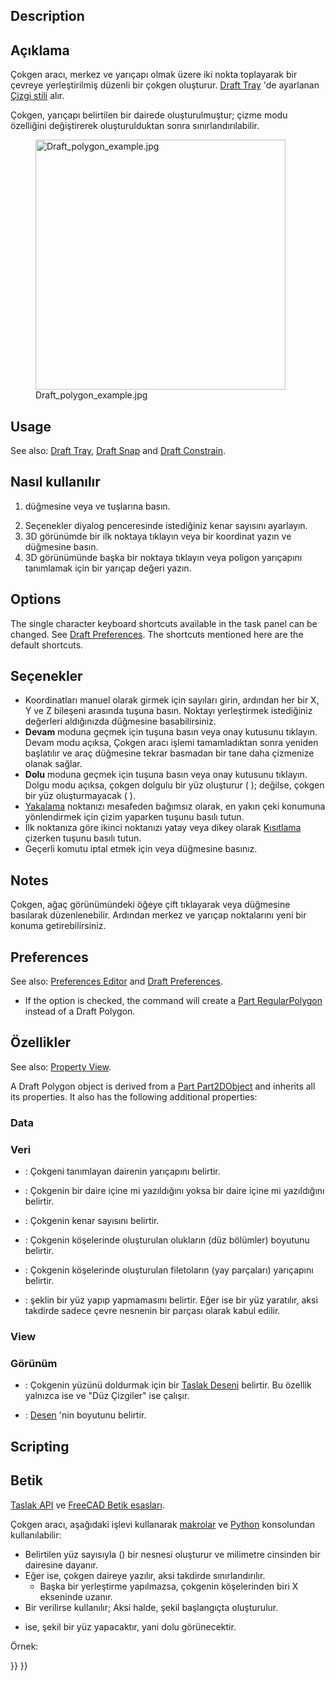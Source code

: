 <languages/>

{{Docnav
|[[Draft_Rectangle|Rectangle]]
|[[Draft_BSpline|BSpline]]
|[[Draft_Workbench|Draft]]
|IconL=Draft_Rectangle.svg
|IconR=Draft_BSpline.svg
|IconC=Workbench_Draft.svg
}}

<div class="mw-translate-fuzzy">
{{GuiCommand/tr
|Name=Draft Polygon
|Name/tr=Çokgen
|MenuLocation=Taslak → Çokgen
|Workbenches=[[Draft_Workbench/tr|Taslak]], [[Arch_Workbench/tr|Mimari]]
|Shortcut={{KEY|P}} {{KEY|G}}
|SeeAlso=[[Draft Circle/tr|Çember]]
|Version=0.7
}}
</div>

==Description== 

<div class="mw-translate-fuzzy">
== Açıklama ==
Çokgen aracı, merkez ve yarıçapı olmak üzere iki nokta toplayarak bir çevreye yerleştirilmiş düzenli bir çokgen oluşturur. [[Draft Tray]] 'de ayarlanan [[Draft Linestyle/tr|Çizgi stili]] alır.
</div>

<div class="mw-translate-fuzzy">
Çokgen,  yarıçapı belirtilen bir dairede oluşturulmuştur; çizme modu özelliğini değiştirerek oluşturulduktan sonra sınırlandırılabilir.
</div>

[[Image:Draft_polygon_example.jpg|400px]]
<div class="mw-translate-fuzzy">
{{Caption | Merkez nokta ve yarıçap tarafından tanımlanan normal çokgen}}
</div>

==Usage== 

See also: [[Draft_Tray|Draft Tray]], [[Draft_Snap|Draft Snap]] and [[Draft_Constrain|Draft Constrain]].

<div class="mw-translate-fuzzy">
== Nasıl kullanılır == 
# {{Button | [[Image: Draft Polygon.png | 16px]] [[Draft Polygon/tr|Çokgen]]}} düğmesine veya {{KEY | P}} ve {{KEY | G}} tuşlarına basın. 
# Seçenekler diyalog penceresinde istediğiniz kenar sayısını ayarlayın. 
# 3D görünümde bir ilk noktaya tıklayın veya bir koordinat yazın ve {{Button | [[Image: Draft_AddPoint.svg | 16px]] Nokta ekle}} düğmesine basın. 
# 3D görünümünde başka bir noktaya tıklayın veya poligon yarıçapını tanımlamak için bir yarıçap değeri yazın.
</div>

==Options==

The single character keyboard shortcuts available in the task panel can be changed. See [[Draft_Preferences|Draft Preferences]]. The shortcuts mentioned here are the default shortcuts.

<div class="mw-translate-fuzzy">
== Seçenekler == 
* Koordinatları manuel olarak girmek için sayıları girin, ardından her bir X, Y ve Z bileşeni arasında {{KEY | Enter}} tuşuna basın. Noktayı yerleştirmek istediğiniz değerleri aldığınızda {{Button | [[Image: Draft_AddPoint.svg | 16px]] Nokta ekle}} düğmesine basabilirsiniz. 
* '''Devam''' moduna geçmek için {{KEY | T}} tuşuna basın veya onay kutusunu tıklayın. Devam modu açıksa, Çokgen aracı işlemi tamamladıktan sonra yeniden başlatılır ve araç düğmesine tekrar basmadan bir tane daha çizmenize olanak sağlar. 
* '''Dolu''' moduna geçmek için {{KEY | L}} tuşuna basın veya onay kutusunu tıklayın. Dolgu modu açıksa, çokgen dolgulu bir yüz oluşturur ({{PropertyData | Make Face}} {{TRUE}}); değilse, çokgen bir yüz oluşturmayacak ({{PropertyData | Make Face}} {{FALSE}}). 
* [[Draft_Snap/tr | Yakalama]] noktanızı mesafeden bağımsız olarak, en yakın çeki konumuna yönlendirmek için çizim yaparken {{KEY | Ctrl}} tuşunu basılı tutun. 
* İlk noktanıza göre ikinci noktanızı yatay veya dikey olarak [[Draft_Constrain/tr |Kısıtlama]] çizerken {{KEY | Shift}} tuşunu basılı tutun. 
* Geçerli komutu iptal etmek için {{KEY | Esc}} veya {{Button | Close}} düğmesine basınız.
</div>

==Notes==

<div class="mw-translate-fuzzy">
Çokgen, ağaç görünümündeki öğeye çift tıklayarak veya {{Button | [[Image: Draft Edit.svg | 16px]] [[Draft Edit/tr|Düzenle]]}} düğmesine basılarak düzenlenebilir. Ardından merkez ve yarıçap noktalarını yeni bir konuma getirebilirsiniz.
</div>

==Preferences==

See also: [[Preferences_Editor|Preferences Editor]] and [[Draft_Preferences|Draft Preferences]].

* If the {{MenuCommand|Edit → Preferences → Draft → General → Create Part primitives if possible}} option is checked, the command will create a [[Part_RegularPolygon|Part RegularPolygon]] instead of a Draft Polygon.

<span id="Properties"></span>
== Özellikler ==

See also: [[Property_View|Property View]].

A Draft Polygon object is derived from a [[Part_Part2DObject|Part Part2DObject]] and inherits all its properties. It also has the following additional properties:

===Data===

{{TitleProperty|Draft}}

<div class="mw-translate-fuzzy">
=== Veri === 
* {{PropertyData/tr|Radius}}: Çokgeni tanımlayan dairenin yarıçapını belirtir. 
* {{PropertyData/tr|Draw Mode}}: Çokgenin bir daire içine mi yazıldığını yoksa bir daire içine mi yazıldığını belirtir. 
* {{PropertyData/tr|Faces Number}}: Çokgenin kenar sayısını belirtir. 
* {{PropertyData/tr|Chamfer Size}}: Çokgenin köşelerinde oluşturulan olukların (düz bölümler) boyutunu belirtir. 
* {{PropertyData/tr|Fillet Radius}}: Çokgenin köşelerinde oluşturulan filetoların (yay parçaları) yarıçapını belirtir. 
* {{PropertyData/tr|Make Face}}: şeklin bir yüz yapıp yapmamasını belirtir. Eğer {{TRUE}} ise bir yüz yaratılır, aksi takdirde sadece çevre nesnenin bir parçası olarak kabul edilir.
</div>

===View===

{{TitleProperty|Draft}}

<div class="mw-translate-fuzzy">
=== Görünüm === 
* {{PropertyView/tr|Pattern}}: Çokgenin yüzünü doldurmak için bir [[Draft_Pattern|Taslak Deseni]] belirtir. Bu özellik yalnızca {{PropertyData/tr|Make Face}} {{TRUE}} ise ve {{PropertyView/tr|Display Mode}} "Düz Çizgiler" ise çalışır. 
* {{PropertyView/tr|Pattern Size}}: [[Draft Pattern/tr|Desen]] 'nin boyutunu belirtir.
</div>

==Scripting==

<div class="mw-translate-fuzzy">
== Betik ==
{{Emphasis|Ayrıca bkz.:}} [[Draft API/tr|Taslak API]] ve [[FreeCAD Scripting Basics/tr|FreeCAD Betik esasları]].
</div>

<div class="mw-translate-fuzzy">
Çokgen aracı, aşağıdaki işlevi kullanarak [[macros/tr|makrolar]] ve [[Python/tr|Python]] konsolundan kullanılabilir:
</div>

{{Code|code=
polygon = make_polygon(nfaces, radius=1, inscribed=True, placement=None, face=None, support=None)
}}
<div class="mw-translate-fuzzy">
* Belirtilen yüz sayısıyla ({{incode | nfaces}}) bir {{incode | Polygon}} nesnesi oluşturur ve milimetre cinsinden bir {{incode | radius}} dairesine dayanır. 
* Eğer {{incode | inscribed}} {{incode | True}} ise, çokgen daireye yazılır, aksi takdirde sınırlandırılır. 
** Başka bir yerleştirme yapılmazsa, çokgenin köşelerinden biri X ekseninde uzanır. 
* Bir {{incode | placement}} verilirse kullanılır; Aksi halde, şekil başlangıçta oluşturulur. 
* {{incode | face}} {{incode | True}} ise, şekil bir yüz yapacaktır, yani dolu görünecektir.
</div>

Örnek:
{{Code|code=
import FreeCAD as App
import Draft

doc = App.newDocument()

polygon1 = Draft.make_polygon(4, radius=500)
polygon2 = Draft.make_polygon(5, radius=750)

zaxis = App.Vector(0, 0, 1)
p3 = App.Vector(1000, 1000, 0)
place3 = App.Placement(p3, App.Rotation(zaxis, 90))

Polygon3 = Draft.make_polygon(6, radius=1450, placement=place3)

doc.recompute()
}}


<div class="mw-translate-fuzzy">
{{Draft Tools navi/tr}}
{{Userdocnavi/tr}}
</div>

{{Draft Tools navi{{#translation:}}}}
{{Userdocnavi{{#translation:}}}}